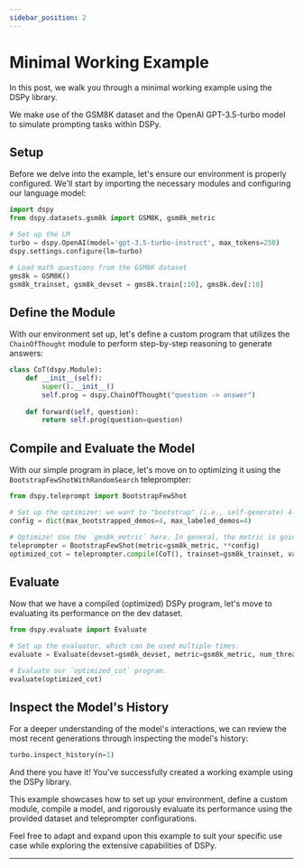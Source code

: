 ```yaml
---
sidebar_position: 2
---
```



# Minimal Working Example

In this post, we walk you through a minimal working example using the DSPy library. 

We make use of the GSM8K dataset and the OpenAI GPT-3.5-turbo model to simulate prompting tasks within DSPy.

## Setup

Before we delve into the example, let's ensure our environment is properly configured. We'll start by importing the necessary modules and configuring our language model:

```python
import dspy
from dspy.datasets.gsm8k import GSM8K, gsm8k_metric

# Set up the LM
turbo = dspy.OpenAI(model='gpt-3.5-turbo-instruct', max_tokens=250)
dspy.settings.configure(lm=turbo)

# Load math questions from the GSM8K dataset
gms8k = GSM8K()
gsm8k_trainset, gsm8k_devset = gms8k.train[:10], gms8k.dev[:10]
```

## Define the Module

With our environment set up, let's define a custom program that utilizes the `ChainOfThought` module to perform step-by-step reasoning to generate answers:

```python
class CoT(dspy.Module):
    def __init__(self):
        super().__init__()
        self.prog = dspy.ChainOfThought("question -> answer")
    
    def forward(self, question):
        return self.prog(question=question)
```

## Compile and Evaluate the Model

With our simple program in place, let's move on to optimizing it using the `BootstrapFewShotWithRandomSearch` teleprompter:

```python
from dspy.teleprompt import BootstrapFewShot

# Set up the optimizer: we want to "bootstrap" (i.e., self-generate) 4-shot examples of our CoT program.
config = dict(max_bootstrapped_demos=4, max_labeled_demos=4)

# Optimize! Use the `gms8k_metric` here. In general, the metric is going to tell the optimizer how well it's doing.
teleprompter = BootstrapFewShot(metric=gsm8k_metric, **config)
optimized_cot = teleprompter.compile(CoT(), trainset=gsm8k_trainset, valset=gsm8k_devset)
```

## Evaluate

Now that we have a compiled (optimized) DSPy program, let's move to evaluating its performance on the dev dataset.


```python
from dspy.evaluate import Evaluate

# Set up the evaluator, which can be used multiple times.
evaluate = Evaluate(devset=gsm8k_devset, metric=gsm8k_metric, num_threads=4, display_progress=True, display_table=0)

# Evaluate our `optimized_cot` program.
evaluate(optimized_cot)
```

## Inspect the Model's History

For a deeper understanding of the model's interactions, we can review the most recent generations through inspecting the model's history:

```python
turbo.inspect_history(n=1)
```

And there you have it! You've successfully created a working example using the DSPy library. 

This example showcases how to set up your environment, define a custom module, compile a model, and rigorously evaluate its performance using the provided dataset and teleprompter configurations. 

Feel free to adapt and expand upon this example to suit your specific use case while exploring the extensive capabilities of DSPy.

***

<AuthorDetails name="Herumb Shandilya"/>

